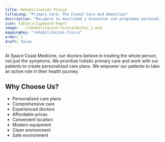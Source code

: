 ```yaml
---
title: Rehabilitación Física
titleLong: "Primary Care: The Finest Care And Amenities"
description: "Recupera tu movilidad y bienestar con programas personalizados enfocados en tu recuperación total."
icon: tabler/clipboard-heart
image: ../rehabilitacion-fisica/doctor_1.png
mappingKey: "rehabilitacion-fisica"
order: 1
draft: false
---
```


At Space Coast Medicine, our doctors believe in treating the whole person, not just the symptoms. We prioritize holistic primary care and work with our patients to create personalized care plans. We empower our patients to take an active role in their health journey.

## Why Choose Us?

- Personalized care plans
- Comprehensive care
- Experienced doctors
- Affordable prices
- Convenient location
- Modern equipment
- Clean environment
- Safe environment
